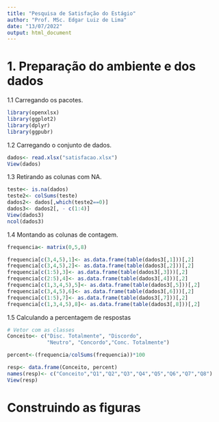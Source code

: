 ```yaml
---
title: "Pesquisa de Satisfação do Estágio"
author: "Prof. MSc. Edgar Luiz de Lima"
date: "13/07/2022"
output: html_document
---
```


# 1. Preparação do ambiente e dos dados

1.1 Carregando os pacotes.
```r
library(openxlsx)
library(ggplot2)
library(dplyr)
library(ggpubr)
```

1.2 Carregando o conjunto de dados.
```r
dados<- read.xlsx("satisfacao.xlsx")
View(dados)
```
1.3 Retirando as colunas com NA.
```r
teste<- is.na(dados)
teste2<- colSums(teste)
dados2<- dados[,which(teste2==0)]
dados3<- dados2[, - c(1:4)]
View(dados3)
ncol(dados3)
```

1.4 Montando as colunas de contagem.
```r
frequencia<- matrix(0,5,8)

frequencia[c(3,4,5),1]<- as.data.frame(table(dados3[,1]))[,2]
frequencia[c(3,4,5),2]<- as.data.frame(table(dados3[,2]))[,2]
frequencia[c(1:5),3]<- as.data.frame(table(dados3[,3]))[,2]
frequencia[c(2:5),4]<- as.data.frame(table(dados3[,4]))[,2]
frequencia[c(1,3,4,5),5]<- as.data.frame(table(dados3[,5]))[,2]
frequencia[c(3,4,5),6]<- as.data.frame(table(dados3[,6]))[,2]
frequencia[c(1:5),7]<- as.data.frame(table(dados3[,7]))[,2]
frequencia[c(1,3,4,5),8]<- as.data.frame(table(dados3[,8]))[,2]


```

1.5 Calculando a percentagem de respostas
```r
# Vetor com as classes
Conceito<- c("Disc. Totalmente", "Discordo", 
             "Neutro", "Concordo","Conc. Totalmente")

percent<-(frequencia/colSums(frequencia))*100

resp<- data.frame(Conceito, percent)
names(resp)<- c("Conceito","Q1","Q2","Q3","Q4","Q5","Q6","Q7","Q8")
View(resp)
```

# Construindo as figuras